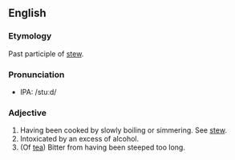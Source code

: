 ==English==
===Etymology===
Past participle of [[stew]].
===Pronunciation===
* IPA: /stuːd/
===Adjective===
# Having been cooked by slowly boiling or simmering.  See [[stew]].
# Intoxicated by an excess of alcohol.
# (Of [[tea]]) Bitter from having been steeped too long.